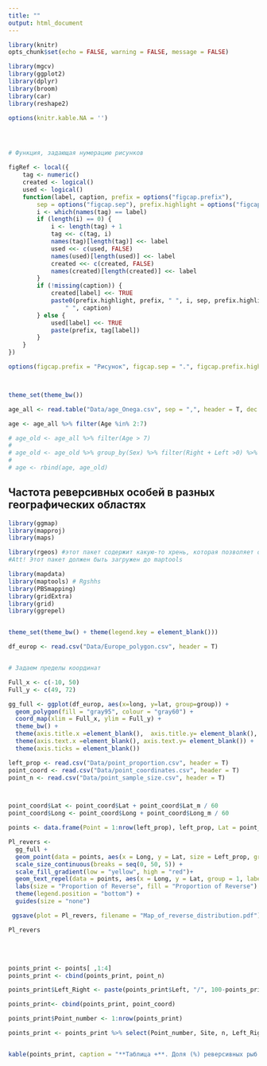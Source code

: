 ```yaml
---
title: ""
output: html_document
---
```


```r
library(knitr)
opts_chunk$set(echo = FALSE, warning = FALSE, message = FALSE)

```

```r
library(mgcv)
library(ggplot2)
library(dplyr)
library(broom)
library(car)
library(reshape2)

options(knitr.kable.NA = '')




# Функция, задающая нумерацию рисунков

figRef <- local({
    tag <- numeric()
    created <- logical()
    used <- logical()
    function(label, caption, prefix = options("figcap.prefix"), 
        sep = options("figcap.sep"), prefix.highlight = options("figcap.prefix.highlight")) {
        i <- which(names(tag) == label)
        if (length(i) == 0) {
            i <- length(tag) + 1
            tag <<- c(tag, i)
            names(tag)[length(tag)] <<- label
            used <<- c(used, FALSE)
            names(used)[length(used)] <<- label
            created <<- c(created, FALSE)
            names(created)[length(created)] <<- label
        }
        if (!missing(caption)) {
            created[label] <<- TRUE
            paste0(prefix.highlight, prefix, " ", i, sep, prefix.highlight, 
                " ", caption)
        } else {
            used[label] <<- TRUE
            paste(prefix, tag[label])
        }
    }
})

options(figcap.prefix = "Рисунок", figcap.sep = ".", figcap.prefix.highlight = "**")



theme_set(theme_bw())

age_all <- read.table("Data/age_Onega.csv", sep = ",", header = T, dec = ".")

age <- age_all %>% filter(Age %in% 2:7)

# age_old <- age_all %>% filter(Age > 7)
# 
# age_old <- age_old %>% group_by(Sex) %>% filter(Right + Left >0) %>% summarise(Age = mean(Age), Right = sum(Right), Left  = sum(Left))
# 
# age <- rbind(age, age_old)

```




## Частота реверсивных особей в разных географических областях 

```r
library(ggmap)
library(mapproj)
library(maps)

library(rgeos) #этот пакет содержит какую-то хрень, которая позволяет обойти проблему пр чтении фалов средсвами maptools. 
#Att! Этот пакет должен быть загружен до maptools

library(mapdata)
library(maptools) # Rgshhs
library(PBSmapping)
library(gridExtra)
library(grid)
library(ggrepel)


theme_set(theme_bw() + theme(legend.key = element_blank()))

df_europ <- read.csv("Data/Europe_polygon.csv", header = T)


# Задаем пределы координат

Full_x <- c(-10, 50)
Full_y <- c(49, 72)

gg_full <- ggplot(df_europ, aes(x=long, y=lat, group=group)) +
  geom_polygon(fill = "gray95", colour = "gray60") + 
  coord_map(xlim = Full_x, ylim = Full_y) + 
  theme_bw() +  
  theme(axis.title.x =element_blank(),  axis.title.y= element_blank(), plot.background = element_rect(fill = "white"), panel.grid = element_blank()) + 
  theme(axis.text.x =element_blank(), axis.text.y= element_blank()) + 
  theme(axis.ticks = element_blank()) 


```




```r

left_prop <- read.csv("Data/point_proportion.csv", header = T)
point_coord <- read.csv("Data/point_coordinates.csv", header = T)
point_n <- read.csv("Data/point_sample_size.csv", header = T)



point_coord$Lat <- point_coord$Lat + point_coord$Lat_m / 60 
point_coord$Long <- point_coord$Long + point_coord$Long_m / 60

points <- data.frame(Point = 1:nrow(left_prop), left_prop, Lat = point_coord$Lat, Long = point_coord$Long)

Pl_revers <-
  gg_full + 
  geom_point(data = points, aes(x = Long, y = Lat, size = Left_prop, group = 1, fill = Left_prop), shape = 21) + 
  scale_size_continuous(breaks = seq(0, 50, 5)) + 
  scale_fill_gradient(low = "yellow", high = "red")+
  geom_text_repel(data = points, aes(x = Long, y = Lat, group = 1, label = 1:nrow(points)), force = 3, box.padding = 0.5) + 
  labs(size = "Proportion of Reverse", fill = "Proportion of Reverse") +
  theme(legend.position = "bottom") +
  guides(size = "none")

 ggsave(plot = Pl_revers, filename = "Map_of_reverse_distribution.pdf")  

Pl_revers

```

<br>
<br>

```r
points_print <- points[ ,1:4]
points_print <- cbind(points_print, point_n) 

points_print$Left_Right <- paste(points_print$Left, "/", 100-points_print$Left, sep = "")

points_print<- cbind(points_print, point_coord)

points_print$Point_number <- 1:nrow(points_print)

points_print <- points_print %>% select(Point_number, Site, n, Left_Right,  Lat, Long, Source ) 


kable(points_print, caption = "**Таблица +**. Доля (%) реверсивных рыб в разных участках ареала.", col.names = c("№", "Site", "Sample Size", "Proportion Left/Right ", "Lat", "Long", "Source") )
```

